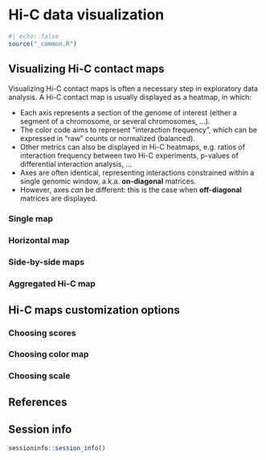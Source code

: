 # Hi-C data visualization

```r
#| echo: false
source("_common.R")
```

## Visualizing Hi-C contact maps

Visualizing Hi-C contact maps is often a necessary step in exploratory data 
analysis. A Hi-C contact map is usually displayed as a heatmap, in which: 

- Each axis represents a section of the genome of interest (either a segment of a chromosome, or 
several chromosomes, ...).
- The color code aims to represent "interaction frequency", which can be expressed 
in "raw" counts or normalized (balanced). 
- Other metrics can also be displayed in Hi-C heatmaps, e.g. ratios of interaction 
frequency between two Hi-C experiments, p-values of differential interaction analysis, ... 
- Axes are often identical, representing interactions constrained within a single genomic
window, a.k.a. **on-diagonal** matrices. 
- However, axes *can* be different: this is the case when **off-diagonal** matrices 
are displayed. 

### Single map

### Horizontal map

### Side-by-side maps

### Aggregated Hi-C map

## Hi-C maps customization options

### Choosing scores

### Choosing color map

### Choosing scale

## References {-}

::: {#refs}
:::

## Session info {-}

```r
sessioninfo::session_info()
```
